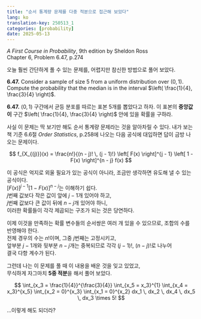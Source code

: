 ```yaml
---
title: "순서 통계량 문제를 다중 적분으로 접근해 보았다"
lang: ko
translation-key: 250513_1
categories: [probability]
date: 2025-05-13
---
```


*A First Course in Probability*, 9th edition by Sheldon Ross  
Chapter 6, Problem 6.47, p.274  

오늘 훨씬 간단하게 풀 수 있는 문제를, 어렵지만 참신한 방법으로 풀어 보았다.

**6.47.** Consider a sample of size 5 from a uniform distribution over <span class="math">$(0, 1)$</span>. Compute the probability that the median is in the interval <span class="math">$\left( \frac{1}{4}, \frac{3}{4} \right)$</span>.

**6.47.** <span class="math">$(0, 1)$</span> 구간에서 균등 분포를 따르는 표본 5개를 뽑았다고 하자. 이 표본의 **중앙값이** 구간 <span class="math">$\left( \frac{1}{4}, \frac{3}{4} \right)$</span> 안에 있을 확률을 구하라.

사실 이 문제는 딱 보기만 해도 순서 통계량 문제라는 것을 알아차릴 수 있다. 내가 보는 책 기준 6.6절 *Order Statistics*, p.258에 나오는 다음 공식에 대입하면 답이 금방 나오는 문제이다.

$$
f_{X_{(j)}}(x) = \frac{n!}{(n - j)! \, (j - 1)!} \left[ F(x) \right]^{j - 1} \left[ 1 - F(x) \right]^{n - j} f(x)
$$

이 공식은 억지로 외울 필요가 있는 공식이 아니라, 조금만 생각하면 유도해 낼 수 있는 공식이다.  
<span class="math">$\left[ F(x) \right]^{j - 1} \left[ 1 - F(x) \right]^{n - j}$</span>는 이해하기 쉽다.  
<span class="math">$j$</span>번째 값보다 작은 값이 앞에 <span class="math">$j - 1$</span>개 있어야 하고,  
<span class="math">$j$</span>번째 값보다 큰 값이 뒤에 <span class="math">$n - j$</span>개 있어야 하니,  
이러한 확률들이 각각 제곱되는 구조가 되는 것은 당연하다.

이제 이것을 만족하는 확률 변수들의 순서쌍은 여러 개 있을 수 있으므로, 조합의 수를 반영해야 한다.  
전체 경우의 수는 <span class="math">$n!$</span>이며, 그중 <span class="math">$j$</span>번째는 고정시키고,  
앞부분 <span class="math">$j - 1$</span>개와 뒷부분 <span class="math">$n - j$</span>개는 중복되므로 각각 <span class="math">$(j - 1)!$</span>, <span class="math">$(n - j)!$</span>로 나누어  
결국 다항 계수가 된다.

그런데 나는 이 문제를 풀 때 이 내용을 배운 것을 잊고 있었고,  
무식하게 자그마치 **5중 적분**을 해서 풀어 보았다.

$$
\int_{x_3 = \frac{1}{4}}^{\frac{3}{4}} \int_{x_5 = x_3}^{1} \int_{x_4 = x_3}^{x_5} \int_{x_2 = 0}^{x_3} \int_{x_1 = 0}^{x_2}
dx_1 \, dx_2 \, dx_4 \, dx_5 \, dx_3 \times 5!
$$

...이렇게 해도 되더라?